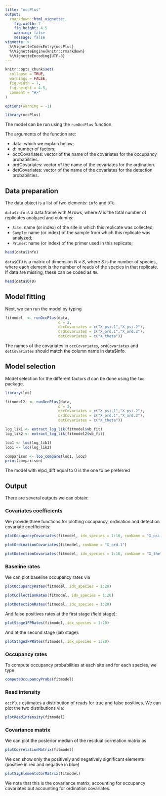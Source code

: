 ```yaml
---
title: "occPlus"
output: 
  rmarkdown::html_vignette:
    fig.width: 7
    fig.height: 4.5
    warning: false
    message: false
vignette: >
  %\VignetteIndexEntry{occPlus}
  %\VignetteEngine{knitr::rmarkdown}
  %\VignetteEncoding{UTF-8}
---
```


```r
knitr::opts_chunk$set(
  collapse = TRUE,
  warnings = FALSE,
  fig.width = 7,
  fig.height = 4.5,
  comment = "#>"
)

options(warning = -1)
```

```r
library(occPlus)
```

The model can be run using the `runOccPlus` function.

The arguments of the function are:

- data: which we explain below;
- d: number of factors;
- occCovariates: vector of the name of the covariates for the occupancy probabilities. 
- ordCovariates: vector of the name of the covariates for the ordination. 
- detCovariates: vector of the name of the covariates for the detection probabilities. 

## Data preparation

The data object is a list of two elements: `info` and `OTU`. 

`data$info` is a data.frame with $N$ rows, where $N$ is the total
number of replicates analyzed and columns:

- `Site`: name (or index) of the site in which this replicate was collected;
- `Sample`: name (or index) of the sample from which this replicate was analyzed;
- `Primer`: name (or index) of the primer used in this replicate;


```r
head(data$info)
```

`data$OTU` is a matrix of dimension $N \times S$, where $S$ is the number of 
species, where each element is the number of reads of the species in that replicate.
If data are missing, these can be coded as `NA`.

```r
head(data$OTU)
```

## Model fitting

Next, we can run the model by typing 

```r
fitmodel  <- runOccPlus(data,
                        d = 2,
                        occCovariates = c("X_psi.1","X_psi.2"),
                        ordCovariates = c("X_ord.1","X_ord.2"),
                        detCovariates = c("X_theta"))

```


The names of the covariates in `occCovariates`, `ordCovariates` and `detCovariates`
should match the column name in data$info.

## Model selection

Model selection for the different factors $d$ can be done using the `loo` package.

```r
library(loo)

fitmodel2  <- runOccPlus(data,
                        d = 3,
                        occCovariates = c("X_psi.1","X_psi.2"),
                        ordCovariates = c("X_ord.1","X_ord.2"),
                        detCovariates = c("X_theta"))

log_lik1 <- extract_log_lik(fitmodel$vb_fit)
log_lik2 <- extract_log_lik(fitmodel2$vb_fit)

loo1 <- loo(log_lik1)
loo1 <- loo(log_lik2)

comparison <- loo_compare(loo1, loo2)
print(comparison)
```

The model with elpd_diff equal to 0 is the one to be preferred

## Output

There are several outputs we can obtain:

### Covariates coefficients

We provide three functions for plotting occupancy, ordination and detection
covariate coefficients:

```r
plotOccupancyCovariates(fitmodel, idx_species = 1:10, covName = "X_psi.1")
```

```r
plotOrdinationCovariates(fitmodel, covName = "X_ord.1")
```

```r
plotDetectionCovariates(fitmodel, idx_species = 1:10, covName = "X_theta")
```

### Baseline rates

We can plot baseline occupancy rates via

```r
plotOccupancyRates(fitmodel, idx_species = 1:20)
```

```r
plotCollectionRates(fitmodel, idx_species = 1:20)
```


```r
plotDetectionRates(fitmodel, idx_species = 1:20)
```

And false positives rates at the first stage (field stage):

```r
plotStage1FPRates(fitmodel, idx_species = 1:20)
```

And at the second stage (lab stage):

```r
plotStage2FPRates(fitmodel, idx_species = 1:20)
```

### Occupancy rates

To compute occupancy probabilities at each site and for each species, we type

```r
computeOccupancyProbs(fitmodel)
```

### Read intensity

`occPlus` estimates a distribution of reads for true and false positives. We can
plot the two distributions via:

```r
plotReadIntensity(fitmodel)
```

### Covariance matrix

We can plot the posterior median of the residual correlation matrix as

```r
plotCorrelationMatrix(fitmodel)
```


We can show only the positively and negatively significant elements (positive in
red and negative in blue)

```r
plotSigElementsCorMatrix(fitmodel)
```

We note that this is the \textit{residual} covariance matrix, \textbf{after} 
accounting for occupancy covariates but accounting for ordination covariates.
